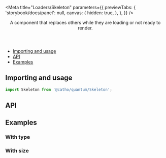 


<Meta 
  title="Loaders/Skeleton" 
  parameters={{
    previewTabs: { 
      'storybook/docs/panel': null, 
      canvas: {
        hidden: true,
      },
    },
  }}
/>

<Header title="Skeleton">
    A component that replaces others while they are loading or not ready to render.
</Header>

- [Importing and usage](#importing)
- [API](#api)
- [Examples](#examples)

## <a id="importing"></a>Importing and usage

```js
import Skeleton from '@catho/quantum/Skeleton';
```

<Canvas>
  <Story story={Default}/>
</Canvas>

## <a id="api"></a>API

<ArgsTable of={Skeleton} />

## <a id="examples"></a>Examples

### With type

<Canvas>
  <Story story={WithType}/>
</Canvas>

### With size

<Canvas>
  <Story story={WithSize}/>
</Canvas>

